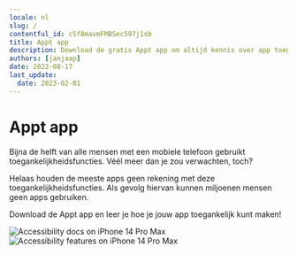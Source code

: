 ```yaml
---
locale: nl
slug: /
contentful_id: c5f8mavmFMBSec597j1sb
title: Appt app
description: Download de gratis Appt app om altijd kennis over app toegankelijkheid op zak te hebben.
authors: [janjaap]
date: 2022-08-17
last_update:
  date: 2023-02-01
---
```


# Appt app

Bijna de helft van alle mensen met een mobiele telefoon gebruikt toegankelijkheidsfuncties. Véél meer dan je zou verwachten, toch?

Helaas houden de meeste apps geen rekening met deze toegankelijkheidsfuncties. Als gevolg hiervan kunnen miljoenen mensen geen apps gebruiken.

Download de Appt app en leer je hoe je jouw app toegankelijk kunt maken!

<CustomLink url="https://appt.li/android" label="Download Appt app voor Android" external={true} appearance="primary button" />
<CustomLink url="https://appt.li/ios" label="Download Appt app voor iOS" external={true} appearance="primary button" />

<TwoColumnBlock>
  <LeftColumn>
    <ColumnRow>
      <Image src="/img/light/iPhone 14 Pro Max - Docs.png" alt="Accessibility docs on iPhone 14 Pro Max"/>
    </ColumnRow>
  </LeftColumn>
  <RightColumn>
    <ColumnRow>
      <Image src="/img/light/iPhone 14 Pro Max - Features.png" alt="Accessibility features on iPhone 14 Pro Max"/>
    </ColumnRow>
  </RightColumn>
</TwoColumnBlock>
